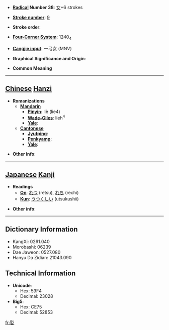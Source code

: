* '''[[Wiktionary:Chinese radical index| Radical]] Number 38''': [[Wiktionary:Chinese radical index 女|女]]+6 strokes

* '''[[Wiktionary:Chinese total strokes index|Stroke number]]''': [[Wiktionary:Chinese total strokes index 9|9]]

* '''Stroke order''': 

* '''[[Wiktionary:Chinese four corner index|Four-Corner System]]''': 1240<sub>4</sub>

* '''[[Wiktionary:Chinese Cangjie index|Cangjie input]]''': 一弓女 (MNV)

* '''Graphical Significance and Origin''': 

* '''Common Meaning'''

----

== [[Chinese]] [[Hanzi]] ==

* '''Romanizations'''
** '''[[Mandarin]]'''
*** '''[[Pinyin]]''': liè (lie4)
*** '''[[Wade-Giles]]''': lieh<sup>4</sup>
*** '''[[Yale]]''': 
** '''[[Cantonese]]'''
*** '''[[Jyutping]]''':
*** '''[[Penkyamp]]''': 
*** '''[[Yale]]''': 

* '''Other info''': 

----

== [[Japanese]] [[Kanji]] ==

* '''Readings'''
** '''[[On]]''': [[れつ]] (retsu), [[れち]] (rechi)
** '''[[Kun]]''': [[うつくしい]] (utsukushii)

* '''Other info''':  

----

== Dictionary Information ==

* KangXi: 0261.040
* Morobashi: 06239
* Dae Jaweon: 0527.080
* Hanyu Da Zidian: 21043.090

== Technical Information ==

* '''Unicode''':
** Hex: 59F4
** Decimal: 23028
* '''Big5''':
** Hex: CE75
** Decimal: 52853

[[fr:姴]]